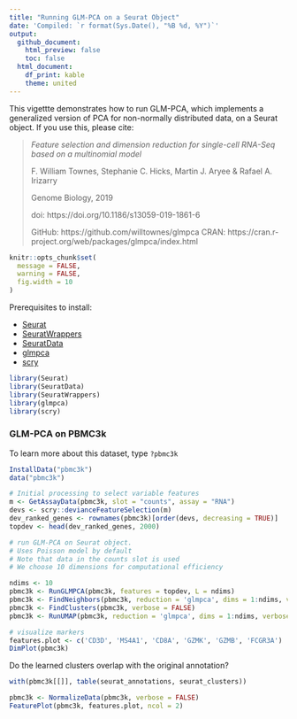 ```yaml
---
title: "Running GLM-PCA on a Seurat Object"
date: 'Compiled: `r format(Sys.Date(), "%B %d, %Y")`'
output: 
  github_document:
    html_preview: false
    toc: false
  html_document:
    df_print: kable
    theme: united
---
```

  
This vigettte demonstrates how to run GLM-PCA, which implements a generalized version of PCA for non-normally distributed data, on a Seurat object. If you use this, please cite:

> *Feature selection and dimension reduction for single-cell RNA-Seq based on a multinomial model*
>
> F. William Townes, Stephanie C. Hicks, Martin J. Aryee & Rafael A. Irizarry 
>
> Genome Biology, 2019
>
> doi: https://doi.org/10.1186/s13059-019-1861-6
>
> GitHub: https://github.com/willtownes/glmpca
> CRAN: https://cran.r-project.org/web/packages/glmpca/index.html

```r
knitr::opts_chunk$set(
  message = FALSE,
  warning = FALSE,
  fig.width = 10
)
```

Prerequisites to install: 
  
* [Seurat](https://satijalab.org/seurat/install) 
* [SeuratWrappers](https://github.com/satijalab/seurat-wrappers)
* [SeuratData](https://github.com/satijalab/seurat-data) 
* [glmpca](https://github.com/willtownes/glmpca)
* [scry](https://github.com/kstreet13/scry)

```r
library(Seurat)
library(SeuratData)
library(SeuratWrappers)
library(glmpca)
library(scry)
```

### GLM-PCA on PBMC3k

To learn more about this dataset, type `?pbmc3k` 

```r
InstallData("pbmc3k")
data("pbmc3k")

# Initial processing to select variable features
m <- GetAssayData(pbmc3k, slot = "counts", assay = "RNA")
devs <- scry::devianceFeatureSelection(m)
dev_ranked_genes <- rownames(pbmc3k)[order(devs, decreasing = TRUE)]
topdev <- head(dev_ranked_genes, 2000)

# run GLM-PCA on Seurat object. 
# Uses Poisson model by default
# Note that data in the counts slot is used
# We choose 10 dimensions for computational efficiency

ndims <- 10
pbmc3k <- RunGLMPCA(pbmc3k, features = topdev, L = ndims)
pbmc3k <- FindNeighbors(pbmc3k, reduction = 'glmpca', dims = 1:ndims, verbose = FALSE)
pbmc3k <- FindClusters(pbmc3k, verbose = FALSE)
pbmc3k <- RunUMAP(pbmc3k, reduction = 'glmpca', dims = 1:ndims, verbose = FALSE)
```

```r
# visualize markers
features.plot <- c('CD3D', 'MS4A1', 'CD8A', 'GZMK', 'GZMB', 'FCGR3A')
DimPlot(pbmc3k)
```

Do the learned clusters overlap with the original annotation?

```r
with(pbmc3k[[]], table(seurat_annotations, seurat_clusters))
```

```r
pbmc3k <- NormalizeData(pbmc3k, verbose = FALSE) 
FeaturePlot(pbmc3k, features.plot, ncol = 2)
```
